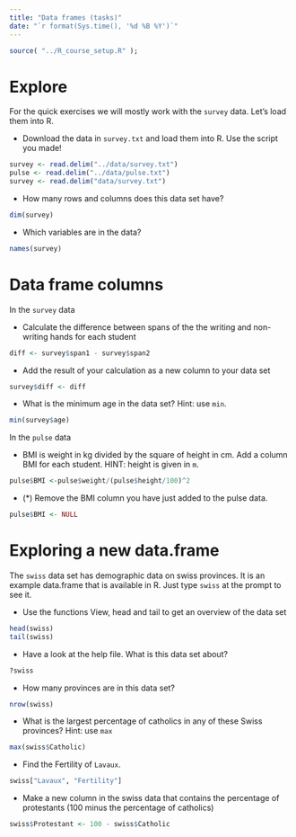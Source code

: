 ```yaml
---
title: "Data frames (tasks)"
date: "`r format(Sys.time(), '%d %B %Y')`"
---
```


```r
source( "../R_course_setup.R" );
```

# Explore {#explore}

For the quick exercises we will mostly work with the `survey` data. Let's load them into R.

- Download the data in `survey.txt` and load them into R. Use the script you made!
```r
survey <- read.delim("../data/survey.txt")
pulse <- read.delim("../data/pulse.txt")
survey <- read.delim("data/survey.txt")
```

- How many rows and columns does this data set have?
```r
dim(survey)
```

- Which variables are in the data?
```r
names(survey)
```



# Data frame columns {#columns}

In the `survey` data 

- Calculate the difference between spans of the the writing and non-writing hands for each student
```r
diff <- survey$span1 - survey$span2
```

- Add the result of your calculation as a new column to your data set
```r
survey$diff <- diff
```

- What is the minimum age in the data set? Hint: use `min`.
```r
min(survey$age)
```

In the `pulse` data

- BMI is weight in kg divided by the square of height in cm. Add a column BMI for each student. HINT: height is given in `m`.
```r
pulse$BMI <-pulse$weight/(pulse$height/100)^2
```

- (*) Remove the BMI column you have just added to the pulse data.
```r
pulse$BMI <- NULL
```


# Exploring a new data.frame {#newFrame}

The `swiss` data set has demographic data on swiss provinces. It is an example data.frame that is available in R. Just type `swiss` at the prompt to see it.

-	Use the functions View, head and tail to get an overview of the data set
```r
head(swiss)
tail(swiss)
```

- Have a look at the help file. What is this data set about?
```r
?swiss
```

- How many provinces are in this data set?
```r
nrow(swiss)
```

-	What is the largest percentage of catholics in any of these Swiss provinces? Hint: use `max`
```r
max(swiss$Catholic)
```

- Find the Fertility of `Lavaux`.
```r
swiss["Lavaux", "Fertility"]
```

- Make a new column in the swiss data that contains the percentage of protestants (100 minus the percentage of catholics)
```r
swiss$Protestant <- 100 - swiss$Catholic
```



